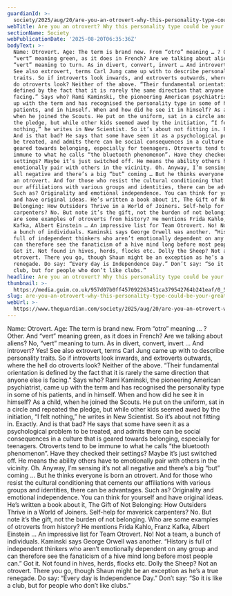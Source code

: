 ```yaml
---
guardianId: >-
  society/2025/aug/20/are-you-an-otrovert-why-this-personality-type-could-be-your-greatest-gift
webTitle: Are you an otrovert? Why this personality type could be your greatest gift
sectionName: Society
webPublicationDate: '2025-08-20T06:35:36Z'
bodyText: >-
  Name: Otrovert. Age: The term is brand new. From “otro” meaning … ? Other. And
  “vert” meaning green, as it does in French? Are we talking about aliens? No,
  “vert” meaning to turn. As in divert, convert, invert … And introvert? Yes!
  See also extrovert, terms Carl Jung came up with to describe personality
  traits. So if introverts look inwards, and extroverts outwards, where the hell
  do otroverts look? Neither of the above. “Their fundamental orientation is
  defined by the fact that it is rarely the same direction that anyone else is
  facing.” Says who? Rami Kaminski, the pioneering American psychiatrist, came
  up with the term and has recognised the personality type in some of his
  patients, and in himself. When and how did he see it in himself? As a child,
  when he joined the Scouts. He put on the uniform, sat in a circle and repeated
  the pledge, but while other kids seemed awed by the initiation, “I felt
  nothing,” he writes in New Scientist. So it’s about not fitting in. Exactly.
  And is that bad? He says that some have seen it as a psychological problem to
  be treated, and admits there can be social consequences in a culture that is
  geared towards belonging, especially for teenagers. Otroverts tend to be
  immune to what he calls “the bluetooth phenomenon”. Have they checked their
  settings? Maybe it’s just switched off. He means the ability others have to
  emotionally pair with others in the vicinity. Oh. Anyway, I’m sensing it’s not
  all negative and there’s a big “but” coming … But he thinks everyone is born
  an otrovert. And for those who resist the cultural conditioning that cements
  our affiliations with various groups and identities, there can be advantages.
  Such as? Originality and emotional independence. You can think for yourself
  and have original ideas. He’s written a book about it, The Gift of Not
  Belonging: How Outsiders Thrive in a World of Joiners. Self-help for maverick
  carpenters? No. But note it’s the gift, not the burden of not belonging. Who
  are some examples of otroverts from history? He mentions Frida Kahlo, Franz
  Kafka, Albert Einstein … An impressive list for Team Otrovert. No! Not a team,
  a bunch of individuals. Kaminski says George Orwell was another. “History is
  full of independent thinkers who aren’t emotionally dependent on any group and
  can therefore see the fanaticism of a hive mind long before most people can.”
  Got it. Not found in hives, herds, flocks etc. Dolly the Sheep? Not an
  otrovert. There you go, though Shaun might be an exception as he’s a true
  renegade. Do say: “Every day is Independence Day.” Don’t say: “So it is like a
  club, but for people who don’t like clubs.”
headline: Are you an otrovert? Why this personality type could be your greatest gift
thumbnail: >-
  https://media.guim.co.uk/957d07b0ff457092263451ca379542764b241eaf/0_582_2561_2048/500.jpg
slug: are-you-an-otrovert-why-this-personality-type-could-be-your-greatest-gift
webUrl: >-
  https://www.theguardian.com/society/2025/aug/20/are-you-an-otrovert-why-this-personality-type-could-be-your-greatest-gift
---
```

Name: Otrovert. Age: The term is brand new. From “otro” meaning … ? Other. And “vert” meaning green, as it does in French? Are we talking about aliens? No, “vert” meaning to turn. As in divert, convert, invert … And introvert? Yes! See also extrovert, terms Carl Jung came up with to describe personality traits. So if introverts look inwards, and extroverts outwards, where the hell do otroverts look? Neither of the above. “Their fundamental orientation is defined by the fact that it is rarely the same direction that anyone else is facing.” Says who? Rami Kaminski, the pioneering American psychiatrist, came up with the term and has recognised the personality type in some of his patients, and in himself. When and how did he see it in himself? As a child, when he joined the Scouts. He put on the uniform, sat in a circle and repeated the pledge, but while other kids seemed awed by the initiation, “I felt nothing,” he writes in New Scientist. So it’s about not fitting in. Exactly. And is that bad? He says that some have seen it as a psychological problem to be treated, and admits there can be social consequences in a culture that is geared towards belonging, especially for teenagers. Otroverts tend to be immune to what he calls “the bluetooth phenomenon”. Have they checked their settings? Maybe it’s just switched off. He means the ability others have to emotionally pair with others in the vicinity. Oh. Anyway, I’m sensing it’s not all negative and there’s a big “but” coming … But he thinks everyone is born an otrovert. And for those who resist the cultural conditioning that cements our affiliations with various groups and identities, there can be advantages. Such as? Originality and emotional independence. You can think for yourself and have original ideas. He’s written a book about it, The Gift of Not Belonging: How Outsiders Thrive in a World of Joiners. Self-help for maverick carpenters? No. But note it’s the gift, not the burden of not belonging. Who are some examples of otroverts from history? He mentions Frida Kahlo, Franz Kafka, Albert Einstein … An impressive list for Team Otrovert. No! Not a team, a bunch of individuals. Kaminski says George Orwell was another. “History is full of independent thinkers who aren’t emotionally dependent on any group and can therefore see the fanaticism of a hive mind long before most people can.” Got it. Not found in hives, herds, flocks etc. Dolly the Sheep? Not an otrovert. There you go, though Shaun might be an exception as he’s a true renegade. Do say: “Every day is Independence Day.” Don’t say: “So it is like a club, but for people who don’t like clubs.”
